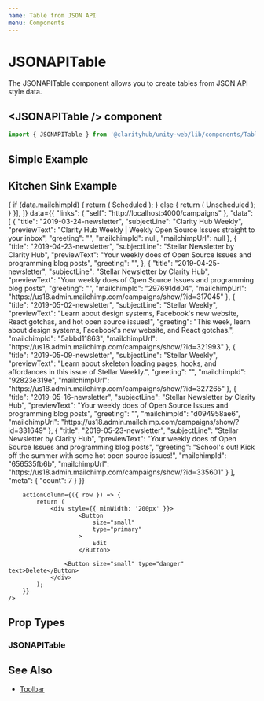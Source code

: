 ```yaml
---
name: Table from JSON API
menu: Components
---
```



# JSONAPITable

The JSONAPITable component allows you to create tables from JSON API style data.

## \<JSONAPITable /\> component

```js
import { JSONAPITable } from '@clarityhub/unity-web/lib/components/Table';
```

## Simple Example

<Playground>
    <JSONAPITable
        columns={[
            ['Name', 'name'],
            ['Description', 'description'],
        ]}
        data={{
            data: [{
                name: 'Clarity Hub', 
                description: 'Wow',
            }, {
                name: 'Mantaray AR',
                description: 'AR',
            }]
        }}
    />
</Playground>

## Kitchen Sink Example

<Playground>
    <JSONAPITable
        columns={[
            ['Title', 'title'],
            ['Subject Line', 'subjectLine'],
            ['Preview Text', 'previewText'],
            ['Status', (data) => {
                if (data.mailchimpId) {
                    return (
                        <Badge type="success">
                            Scheduled
                        </Badge>
                    );
                } else {
                    return (
                        <Badge>
                            Unscheduled
                        </Badge>
                    );
                }
            }],
        ]}
        data={{
    "links": {
        "self": "http://localhost:4000/campaigns"
    },
    "data": [
        {
            "title": "2019-03-24-newsletter",
            "subjectLine": "Clarity Hub Weekly",
            "previewText": "Clarity Hub Weekly | Weekly Open Source Issues straight to your inbox",
            "greeting": "",
            "mailchimpId": null,
            "mailchimpUrl": null
        },
        {
            "title": "2019-04-23-newsletter",
            "subjectLine": "Stellar Newsletter by Clarity Hub",
            "previewText": "Your weekly does of Open Source Issues and programming blog posts",
            "greeting": "",
        },
        {
            "title": "2019-04-25-newsletter",
            "subjectLine": "Stellar Newsletter by Clarity Hub",
            "previewText": "Your weekly does of Open Source Issues and programming blog posts",
            "greeting": "",
            "mailchimpId": "297691dd04",
            "mailchimpUrl": "https://us18.admin.mailchimp.com/campaigns/show/?id=317045"
        },
        {
            "title": "2019-05-02-newsletter",
            "subjectLine": "Stellar Weekly",
            "previewText": "Learn about design systems, Facebook's new website, React gotchas, and hot open source issues!",
            "greeting": "This week, learn about design systems, Facebook's new website, and React gotchas.",
            "mailchimpId": "5abbd11863",
            "mailchimpUrl": "https://us18.admin.mailchimp.com/campaigns/show/?id=321993"
        },
        {
            "title": "2019-05-09-newsletter",
            "subjectLine": "Stellar Weekly",
            "previewText": "Learn about skeleton loading pages, hooks, and affordances in this issue of Stellar Weekly.",
            "greeting": "",
            "mailchimpId": "92823e319e",
            "mailchimpUrl": "https://us18.admin.mailchimp.com/campaigns/show/?id=327265"
        },
        {
            "title": "2019-05-16-newsletter",
            "subjectLine": "Stellar Newsletter by Clarity Hub",
            "previewText": "Your weekly does of Open Source Issues and programming blog posts",
            "greeting": "",
            "mailchimpId": "d094958ae6",
            "mailchimpUrl": "https://us18.admin.mailchimp.com/campaigns/show/?id=331649"
        },
        {
            "title": "2019-05-23-newsletter",
            "subjectLine": "Stellar Newsletter by Clarity Hub",
            "previewText": "Your weekly does of Open Source Issues and programming blog posts",
            "greeting": "School's out! Kick off the summer with some hot open source issues!",
            "mailchimpId": "656535fb6b",
            "mailchimpUrl": "https://us18.admin.mailchimp.com/campaigns/show/?id=335601"
        }
    ],
    "meta": {
        "count": 7
    }
}}

        actionColumn={({ row }) => {
            return (
                <div style={{ minWidth: '200px' }}>
                        <Button
                            size="small"
                            type="primary"
                        >
                            Edit
                        </Button>

                    <Button size="small" type="danger" text>Delete</Button>
                </div>
            );
        }}
    />
</Playground>

## Prop Types

### JSONAPITable
<PropsTable of={JSONAPITable} />

## See Also

- [Toolbar](#/packages-unity-web-src-components-toolbar-toolbar)
